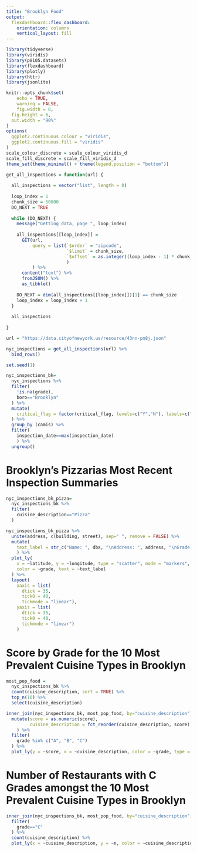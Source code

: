 ```yaml
---
title: "Brooklyn Food"
output: 
  flexdashboard::flex_dashboard:
    orientation: columns
    vertical_layout: fill
---
```


```r
library(tidyverse)
library(viridis)
library(p8105.datasets)
library(flexdashboard)
library(plotly)
library(httr)
library(jsonlite)

knitr::opts_chunk$set(
	echo = TRUE,
	warning = FALSE,
	fig.width = 8, 
  fig.height = 6,
  out.width = "90%"
)
options(
  ggplot2.continuous.colour = "viridis",
  ggplot2.continuous.fill = "viridis"
)
scale_colour_discrete = scale_colour_viridis_d
scale_fill_discrete = scale_fill_viridis_d
theme_set(theme_minimal() + theme(legend.position = "bottom"))
```


```r
get_all_inspections = function(url) {
  
  all_inspections = vector("list", length = 0)
  
  loop_index = 1
  chunk_size = 50000
  DO_NEXT = TRUE
  
  while (DO_NEXT) {
    message("Getting data, page ", loop_index)
    
    all_inspections[[loop_index]] = 
      GET(url,
          query = list(`$order` = "zipcode",
                       `$limit` = chunk_size,
                       `$offset` = as.integer((loop_index - 1) * chunk_size)
                       )
          ) %>%
      content("text") %>%
      fromJSON() %>%
      as_tibble()
    
    DO_NEXT = dim(all_inspections[[loop_index]])[1] == chunk_size
    loop_index = loop_index + 1
  }
  
  all_inspections
  
}

url = "https://data.cityofnewyork.us/resource/43nn-pn8j.json"

nyc_inspections = get_all_inspections(url) %>%
  bind_rows() 

set.seed(1)
```

```r
nyc_inspections_bk= 
  nyc_inspections %>% 
  filter(
    !is.na(grade),
    boro=="Brooklyn"
  ) %>% 
  mutate(
    critical_flag = factor(critical_flag, levels=c("Y","N"), labels=c("Yes","No"))
  ) %>% 
  group_by (camis) %>% 
  filter(
    inspection_date==max(inspection_date)
    ) %>% 
  ungroup()
```

# Brooklyn's Pizzarias Most Recent Inspection Summaries
```r
nyc_inspections_bk_pizza= 
  nyc_inspections_bk %>% 
  filter(
    cuisine_description=="Pizza"
  )

nyc_inspections_bk_pizza %>%
  unite(address, c(building, street), sep=" ", remove = FALSE) %>% 
  mutate(
    text_label = str_c("Name: ", dba, "\nAddress: ", address, "\nGrade: ", grade, "\nViolation: ", violation_description, "\nCritical Violation? ", critical_flag)
    ) %>% 
  plot_ly(
    x = ~latitude, y = ~longitude, type = "scatter", mode = "markers",
    color = ~grade, text = ~text_label
  ) %>% 
  layout(
    xaxis = list(
      dtick = 35, 
      tick0 = 40, 
      tickmode = "linear"),
    yaxis = list(
      dtick = 35, 
      tick0 = 40, 
      tickmode = "linear")
    )
```

# Score by Grade for the 10 Most Prevalent Cuisine Types in Brooklyn
```r
most_pop_food = 
  nyc_inspections_bk %>% 
  count(cuisine_description, sort = TRUE) %>% 
  top_n(10) %>% 
  select(cuisine_description)

inner_join(nyc_inspections_bk, most_pop_food, by="cuisine_description") %>% 
  mutate(score = as.numeric(score), 
         cuisine_description = fct_reorder(cuisine_description, score)
    ) %>% 
  filter(
    grade %in% c("A", "B", "C")
  ) %>% 
  plot_ly(y = ~score, x = ~cuisine_description, color = ~grade, type = "box")
```

# Number of Restaurants with C Grades amongst the 10 Most Prevalent Cuisine Types in Brooklyn
```r
inner_join(nyc_inspections_bk, most_pop_food, by="cuisine_description") %>% 
  filter(
    grade=="C"
  ) %>%
  count(cuisine_description) %>% 
  plot_ly(x = ~cuisine_description, y = ~n, color = ~cuisine_description, type="bar")
```












